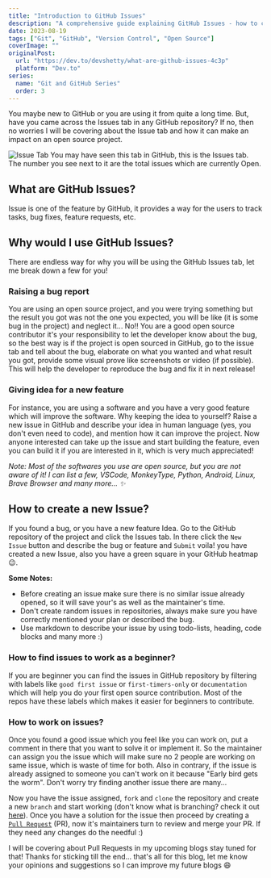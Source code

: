 ```yaml
---
title: "Introduction to GitHub Issues"
description: "A comprehensive guide explaining GitHub Issues - how to create, manage, and use them for bug reports and feature requests in open-source projects"
date: 2023-08-19
tags: ["Git", "GitHub", "Version Control", "Open Source"]
coverImage: ""
originalPost:
  url: "https://dev.to/devshetty/what-are-github-issues-4c3p"
  platform: "Dev.to"
series:
  name: "Git and GitHub Series"
  order: 3
---
```


You maybe new to GitHub or you are using it from quite a long time. But, have you came across the Issues tab in any GitHub repository? If no, then no worries I will be covering about the Issue tab and how it can make an impact on an open source project.

![Issue Tab](https://dev-to-uploads.s3.amazonaws.com/uploads/articles/fobw2gh1v9kaqln89dxg.png)
You may have seen this tab in GitHub, this is the Issues tab. The number you see next to it are the total issues which are currently Open.

## What are GitHub Issues?

Issue is one of the feature by GitHub, it provides a way for the users to track tasks, bug fixes, feature requests, etc.

## Why would I use GitHub Issues?

There are endless way for why you will be using the GitHub Issues tab, let me break down a few for you!

### Raising a bug report

You are using an open source project, and you were trying something but the result you got was not the one you expected, you will be like (it is some bug in the project) and neglect it... No!! You are a good open source contributor it's your responsibility to let the developer know about the bug, so the best way is if the project is open sourced in GitHub, go to the issue tab and tell about the bug, elaborate on what you wanted and what result you got, provide some visual prove like screenshots or video (if possible). This will help the developer to reproduce the bug and fix it in next release!

### Giving idea for a new feature

For instance, you are using a software and you have a very good feature which will improve the software. Why keeping the idea to yourself? Raise a new issue in GitHub and describe your idea in human language (yes, you don't even need to code), and mention how it can improve the project. Now anyone interested can take up the issue and start building the feature, even you can build it if you are interested in it, which is very much appreciated!

_Note: Most of the softwares you use are open source, but you are not aware of it! I can list a few, VSCode, MonkeyType, Python, Android, Linux, Brave Browser and many more... ✨_

## How to create a new Issue?

If you found a bug, or you have a new feature Idea. Go to the GitHub repository of the project and click the Issues tab. In there click the `New Issue` button and describe the bug or feature and `Submit` voila! you have created a new Issue, also you have a green square in your GitHub heatmap 😉.

**Some Notes:**

- Before creating an issue make sure there is no similar issue already opened, so it will save your's as well as the maintainer's time.
- Don't create random issues in repositories, always make sure you have correctly mentioned your plan or described the bug.
- Use markdown to describe your issue by using todo-lists, heading, code blocks and many more :)

### How to find issues to work as a beginner?

If you are beginner you can find the issues in GitHub repository by filtering with labels like `good first issue` or `first-timers-only` or `documentation` which will help you do your first open source contribution. Most of the repos have these labels which makes it easier for beginners to contribute.

### How to work on issues?

Once you found a good issue which you feel like you can work on, put a comment in there that you want to solve it or implement it. So the maintainer can assign you the issue which will make sure no 2 people are working on same issue, which is waste of time for both. Also in contrary, if the issue is already assigned to someone you can't work on it because "Early bird gets the worm". Don't worry try finding another issue there are many...

Now you have the issue assigned, `fork` and `clone` the repository and create a new `branch` and start working (don't know what is branching? check it out [here](https://dev.to/devshetty/learn-about-branching-in-git-bm3)). Once you have a solution for the issue then proceed by creating a [`Pull Request`](https://docs.github.com/en/pull-requests/collaborating-with-pull-requests/proposing-changes-to-your-work-with-pull-requests/about-pull-requests) (PR), now it's maintainers turn to review and merge your PR. If they need any changes do the needful :)

I will be covering about Pull Requests in my upcoming blogs stay tuned for that!
Thanks for sticking till the end... that's all for this blog, let me know your opinions and suggestions so I can improve my future blogs 😄
